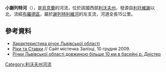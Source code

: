 {{coord|49|54|44|N|25|18|15|E|scale:30000|display=title}}

'''小謝列特河'''（{{lang-uk|Малий Серет}}），是[[烏克蘭|烏克蘭]]的河流，位於該國西部[[利沃夫州|利沃夫州]]，發源自[[利托維謝_(布羅德區)|利托維謝]]以北，流經[[布羅德區|布羅德區]]，屬於[[謝列特利維河|謝列特利維河]]的左支流，河道全長15公里。

==參考資料==
*[http://oblwodgosp.lviv.ua/files/pi4ku.doc Характеристика річок Львівської області]{{dead link|date=2017年12月 |bot=InternetArchiveBot |fix-attempted=yes }}
* [http://zaliztsi.at.ua/publ/gegrafichnij_naris_zalozechchini/riki_ta_stavki/5-1-0-14 Ріки та Ставки] {{Wayback|url=http://zaliztsi.at.ua/publ/gegrafichnij_naris_zalozechchini/riki_ta_stavki/5-1-0-14 |date=20160203095026 }} // Сайт містечка Залізці, 10 грудня 2009.
* [https://web.archive.org/web/20160507023058/http://oblwodgosp.gov.ua/richki Річки Львівської області довжиною більше 10 км в басейні р. Дністер]

{{DEFAULTSORT:Малий Серет}}
[[Category:利沃夫州河流|Category:利沃夫州河流]]


{{Ukraine-river-stub}}